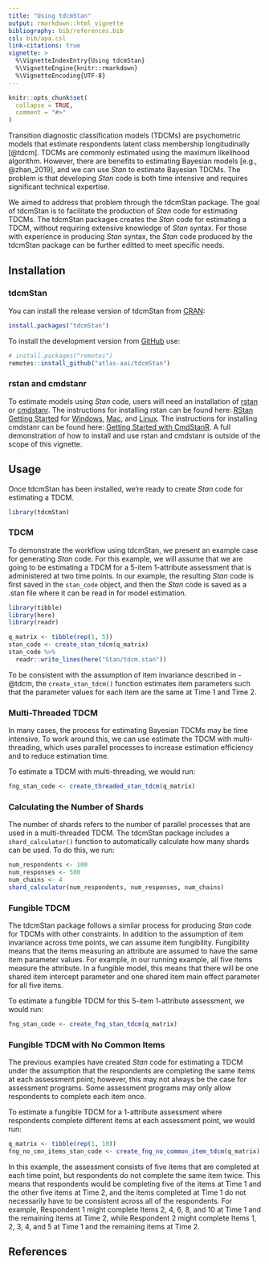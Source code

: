 ```yaml
---
title: "Using tdcmStan"
output: rmarkdown::html_vignette
bibliography: bib/references.bib
csl: bib/apa.csl
link-citations: true
vignette: >
  %\VignetteIndexEntry{Using tdcmStan}
  %\VignetteEngine{knitr::rmarkdown}
  %\VignetteEncoding{UTF-8}
---
```


```r
knitr::opts_chunk$set(
  collapse = TRUE,
  comment = "#>"
)
```


Transition diagnostic classification models (TDCMs) are psychometric models that estimate respondents latent class membership longitudinally [@tdcm].
TDCMs are commonly estimated using the maximum likelihood algorithm.
However, there are benefits to estimating Bayesian models [e.g., @zhan_2019], and we can use *Stan* to estimate Bayesian TDCMs.
The problem is that developing *Stan* code is both time intensive and requires significant technical expertise.

We aimed to address that problem through the tdcmStan package.
The goal of tdcmStan is to facilitate the production of *Stan* code for estimating TDCMs.
The tdcmStan packages creates the *Stan* code for estimating a TDCM, without requiring extensive knowledge of *Stan* syntax.
For those with experience in producing *Stan* syntax, the *Stan* code produced by the tdcmStan package can be further editted to meet specific needs. 

## Installation

### tdcmStan

You can install the release version of tdcmStan from [CRAN](https://cran.r-project.org/):

```r
install.packages("tdcmStan")
```

To install the development version from [GitHub](https://github.com/atlas-aai/tdcmStan) use:

``` r
# install.packages("remotes")
remotes::install_github("atlas-aai/tdcmStan")
```

### rstan and cmdstanr

To estimate models using *Stan* code, users will need an installation of [rstan](https://mc-stan.org/rstan/) or [cmdstanr](https://mc-stan.org/cmdstanr/).
The instructions for installing rstan can be found here: [RStan Getting Started](https://github.com/stan-dev/rstan/wiki/RStan-Getting-Started) for [Windows](https://github.com/stan-dev/rstan/wiki/Configuring-C---Toolchain-for-Windows), [Mac](https://github.com/stan-dev/rstan/wiki/Configuring-C---Toolchain-for-Mac), and [Linux](https://github.com/stan-dev/rstan/wiki/Configuring-C-Toolchain-for-Linux).
The instructions for installing cmdstanr can be found here: [Getting Started with CmdStanR](https://mc-stan.org/cmdstanr/articles/cmdstanr.html).
A full demonstration of how to install and use rstan and cmdstanr is outside of the scope of this vignette.

## Usage

Once tdcmStan has been installed, we're ready to create *Stan* code for estimating a TDCM.

```r
library(tdcmStan)
```

### TDCM

To demonstrate the workflow using tdcmStan, we present an example case for generating *Stan* code.
For this example, we will assume that we are going to be estimating a TDCM for a 5-item 1-attribute assessment that is administered at two time points.
In our example, the resulting *Stan* code is first saved in the `stan_code` object, and then the *Stan* code is saved as a .stan file where it can be read in for model estimation. 

```r
library(tibble)
library(here)
library(readr)

q_matrix <- tibble(rep(1, 5))
stan_code <- create_stan_tdcm(q_matrix)
stan_code %>%
  readr::write_lines(here("Stan/tdcm.stan"))
```

To be consistent with the assumption of item invariance described in -@tdcm, the `create_stan_tdcm()` function estimates item parameters such that the parameter values for each item are the same at Time 1 and Time 2.

### Multi-Threaded TDCM

In many cases, the process for estimating Bayesian TDCMs may be time intensive.
To work around this, we can use estimate the TDCM with multi-threading, which uses parallel processes to increase estimation efficiency and to reduce estimation time.

To estimate a TDCM with multi-threading, we would run:

```r
fng_stan_code <- create_threaded_stan_tdcm(q_matrix)
```

### Calculating the Number of Shards

The number of shards refers to the number of parallel processes that are used in a multi-threaded TDCM.
The tdcmStan package includes a `shard_calculator()` function to automatically calculate how many shards can be used.
To do this, we run:

```r
num_respondents <- 100
num_responses <- 500
num_chains <- 4
shard_calculator(num_respondents, num_responses, num_chains)
```

### Fungible TDCM

The tdcmStan package follows a similar process for producing *Stan* code for TDCMs with other constraints.
In addition to the assumption of item invariance across time points, we can assume item fungibility.
Fungibility means that the items measuring an attribute are assumed to have the same item parameter values.
For example, in our running example, all five items measure the attribute.
In a fungible model, this means that there will be one shared item intercept parameter and one shared item main effect parameter for all five items. 

To estimate a fungible TDCM for this 5-item 1-attribute assessment, we would run:

```r
fng_stan_code <- create_fng_stan_tdcm(q_matrix)
```

### Fungible TDCM with No Common Items

The previous examples have created *Stan* code for estimating a TDCM under the assumption that the respondents are completing the same items at each assessment point; however, this may not always be the case for assessment programs.
Some assessment programs may only allow respondents to complete each item once.

To estimate a fungible TDCM for a 1-attribute assessment where respondents complete different items at each assessment point, we would run:

```r
q_matrix <- tibble(rep(1, 10))
fng_no_cmn_items_stan_code <- create_fng_no_common_item_tdcm(q_matrix)
```

In this example, the assessment consists of five items that are completed at each time point, but respondents do not complete the same item twice.
This means that respondents would be completing five of the items at Time 1 and the other five items at Time 2, and the items completed at Time 1 do not necessarily have to be consistent across all of the respondents.
For example, Respondent 1 might complete Items 2, 4, 6, 8, and 10 at Time 1 and the remaining items at Time 2, while Respondent 2 might complete Items 1, 2, 3, 4, and 5 at Time 1 and the remaining items at Time 2.

## References

